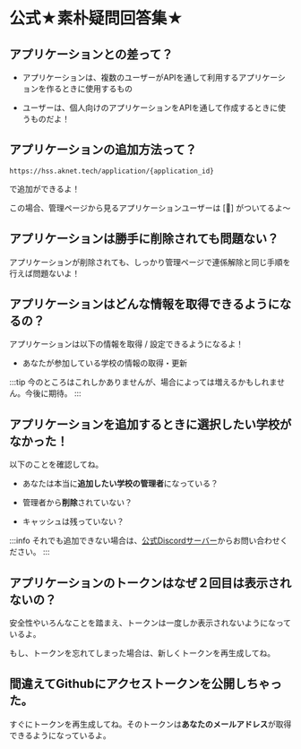

# 公式★素朴疑問回答集★

## アプリケーションとの差って？

- アプリケーションは、複数のユーザーがAPIを通して利用するアプリケーションを作るときに使用するもの

- ユーザーは、個人向けのアプリケーションをAPIを通して作成するときに使うものだよ！

## アプリケーションの追加方法って？

```
https://hss.aknet.tech/application/{application_id}
```

で追加ができるよ！

この場合、管理ページから見るアプリケーションユーザーは [🤖] がついてるよ～

## アプリケーションは勝手に削除されても問題ない？

アプリケーションが削除されても、しっかり管理ページで連係解除と同じ手順を行えば問題ないよ！

## アプリケーションはどんな情報を取得できるようになるの？

アプリケーションは以下の情報を取得 / 設定できるようになるよ！

- あなたが参加している学校の情報の取得・更新

:::tip
今のところはこれしかありませんが、場合によっては増えるかもしれません。今後に期待。
:::

## アプリケーションを追加するときに選択したい学校がなかった！

以下のことを確認してね。

- あなたは本当に**追加したい学校の管理者**になっている？

- 管理者から**削除**されていない？

- キャッシュは残っていない？

:::info
それでも追加できない場合は、[公式Discordサーバー](#)からお問い合わせください。
:::

## アプリケーションのトークンはなぜ２回目は表示されないの？

安全性やいろんなことを踏まえ、トークンは一度しか表示されないようになっているよ。

もし、トークンを忘れてしまった場合は、新しくトークンを再生成してね。

## 間違えてGithubにアクセストークンを公開しちゃった。

すぐにトークンを再生成してね。そのトークンは**あなたのメールアドレス**が取得できるようになっているよ。

